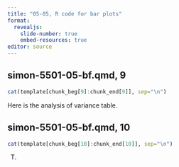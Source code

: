 ```yaml
---
title: "05-05, R code for bar plots"
format: 
  revealjs:
    slide-number: true
    embed-resources: true
editor: source
---
```


## simon-5501-05-bf.qmd, 9

```r
cat(template[chunk_beg[9]:chunk_end[9]], sep="\n")
```

:::notes
Here is the analysis of variance table.
:::

## simon-5501-05-bf.qmd, 10

```r
cat(template[chunk_beg[10]:chunk_end[10]], sep="\n")
```

:::notes
T.
:::

